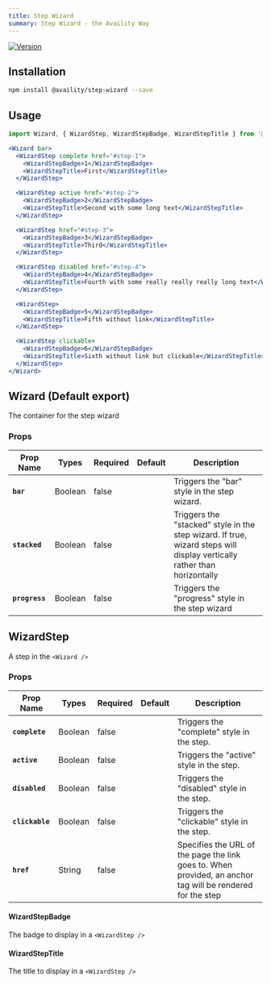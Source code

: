 ```yaml
---
title: Step Wizard
summary: Step Wizard - the Availity Way
---
```


[![Version](https://img.shields.io/npm/v/@availity/step-wizard.svg?style=for-the-badge)](https://www.npmjs.com/package/@availity/step-wizard)

## Installation

```bash
npm install @availity/step-wizard --save
```

## Usage

```jsx live=true
import Wizard, { WizardStep, WizardStepBadge, WizardStepTitle } from '@availity/step-wizard';

<Wizard bar>
  <WizardStep complete href="#step-1">
    <WizardStepBadge>1</WizardStepBadge>
    <WizardStepTitle>First</WizardStepTitle>
  </WizardStep>

  <WizardStep active href="#step-2">
    <WizardStepBadge>2</WizardStepBadge>
    <WizardStepTitle>Second with some long text</WizardStepTitle>
  </WizardStep>

  <WizardStep href="#step-3">
    <WizardStepBadge>3</WizardStepBadge>
    <WizardStepTitle>Third</WizardStepTitle>
  </WizardStep>

  <WizardStep disabled href="#step-4">
    <WizardStepBadge>4</WizardStepBadge>
    <WizardStepTitle>Fourth with some really really really long text</WizardStepTitle>
  </WizardStep>

  <WizardStep>
    <WizardStepBadge>5</WizardStepBadge>
    <WizardStepTitle>Fifth without link</WizardStepTitle>
  </WizardStep>

  <WizardStep clickable>
    <WizardStepBadge>6</WizardStepBadge>
    <WizardStepTitle>Sixth without link but clickable</WizardStepTitle>
  </WizardStep>
</Wizard>
```

## Wizard (Default export)
The container for the step wizard

### Props

| Prop Name      | Types   | Required | Default  | Description                                                                                                             |
| -------------  | ------- | -------- | -------- | --------------------------------------------------------------------------------------                                  |
| **`bar`**      | Boolean | false    |          | Triggers the "bar" style in the step wizard.                                                                            |
| **`stacked`**  | Boolean | false    |          | Triggers the "stacked" style in the step wizard. If true, wizard steps will display vertically rather than horizontally |
| **`progress`** | Boolean | false    |          | Triggers the "progress" style in the step wizard                                                                        |

## WizardStep
A step in the `<Wizard />`

### Props

| Prop Name       | Types   | Required | Default  | Description                                                                                                |
| -------------   | ------- | -------- | -------- | --------------------------------------------------------------------------------------                     |
| **`complete`**  | Boolean | false    |          | Triggers the "complete" style in the step.                                                                 |
| **`active`**    | Boolean | false    |          | Triggers the "active" style in the step.                                                                   |
| **`disabled`**  | Boolean | false    |          | Triggers the "disabled" style in the step.                                                                 |
| **`clickable`** | Boolean | false    |          | Triggers the "clickable" style in the step.                                                                |
| **`href`**      | String  | false    |          | Specifies the URL of the page the link goes to. When provided, an anchor tag will be rendered for the step |

#### WizardStepBadge
The badge to display in a `<WizardStep />`

#### WizardStepTitle
The title to display in a `<WizardStep />`

